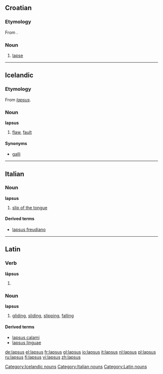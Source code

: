 ==Croatian==

===Etymology===
From {{etyl|la|hr}} {{term|lapsus|lang=la}}.

===Noun===
{{hr-noun|m}}

# [[lapse]]

----

==Icelandic==

===Etymology===
From {{etyl|la|is}} ''[[#Latin|lapsus]]''.

===Noun===
'''lapsus''' {{m}}

# {{informal|lang=is}} [[flaw]], [[fault]]

====Synonyms====
* [[galli]]

[[Category:Icelandic nouns]]

----
==Italian==

===Noun===
'''lapsus''' {{m|inv}}

# [[slip of the tongue]]

====Derived terms====
*[[lapsus freudiano]]

[[Category:Italian nouns]]

----

==Latin==

===Verb===
'''lāpsus'''

# {{past participle of|[[labor]]|lang=Latin}}

===Noun===
'''lapsus''' {{m}}

# [[gliding]], [[sliding]], [[slipping]], [[falling]]

====Derived terms====
* [[lapsus calami#Latin|lapsus calami]]
* [[lapsus linguae#Latin|lapsus linguae]]

[[Category:Latin nouns]]

[[de:lapsus]]
[[el:lapsus]]
[[fr:lapsus]]
[[gl:lapsus]]
[[io:lapsus]]
[[it:lapsus]]
[[nl:lapsus]]
[[pl:lapsus]]
[[ru:lapsus]]
[[fi:lapsus]]
[[vi:lapsus]]
[[zh:lapsus]]